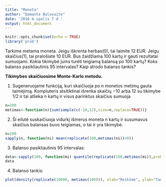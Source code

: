 ```yaml
---
title: "Moneta"
author: "Domante Bulovaite"
date: '2016 m spalis 7 d '
output: html_document
---
```


```r
knitr::opts_chunk$set(echo = TRUE)
library('prob')
```


Tarkime metama moneta. Jeigu iškrenta herbas(0), tai laimite $12$ EUR. Jeigu skaičius(1), tai pralošiate $10$ EUR. Bus žaidžiama $100$ kartų ir gauti rezultatai sumuojami. Kokia tikimybė jums turėti teigiamą balansą po $100$ kartų? Koks balanso pasikliautinis $95%$ intervalas? Kaip atrodo balanso tankis?

**Tikimybes skaičiuosime Monte-Karlo metodu.**

1. Sugeneruojame funkciją, kuri skaičiuoja po n monetos metimų gauta laimėjimą. Kompiuteris atsitiktinai išrenka skaičių −10 arba 12 su tikimybe 1/2 ir tai atlieka n kartų ir visus parinktus skaičius sumuoja


```r
n=100
metimas<-function(n){sum(sample(c(-10,12),size=n,replace=TRUE))}
```

2. Ši eilutė suskaičiuoja vidurkį išmerus moneta n kartų ir susumavus skaičius balansas buvo teigiamas, o tai ir yra tikimybė.

```r
n=100 
sapply(n, function(ni) mean(replicate(100,metimas(ni))>0)) 
```


3. Balanso pasikliautinis $95%$ intervalas:

```r
data<-sapply(100, function(mi) quantile(replicate(100,metimas(mi)),probs=c(0.025,0.975))) 
data
```

4. Balanso tankis:

```r
plot(density(replicate(10000, metimas(100))), xlab="Reikšmė", ylab="Tankis",  main="Balanso tankis",lwd="3",col="2") #imu, jog eksperimentas kartotas 10000 kartų, kad gaučiau tikslesnį tankio grafiką
```
